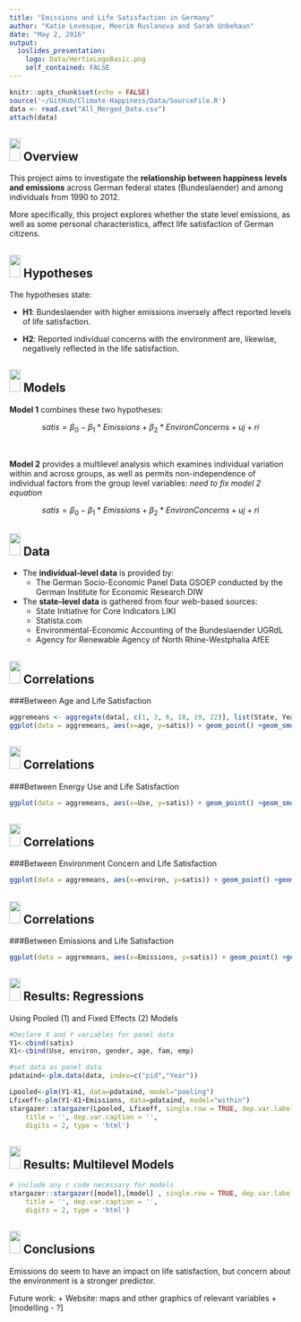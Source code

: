 ```yaml
---
title: "Emissions and Life Satisfaction in Germany"
author: "Katie Levesque, Meerim Ruslanova and Sarah Unbehaun"
date: "May 2, 2016"
output: 
  ioslides_presentation:
    logo: Data/HertieLogoBasic.png
    self_contained: FALSE
---
```


```r
knitr::opts_chunk$set(echo = FALSE)
source('~/GitHub/Climate-Happiness/Data/SourceFile.R')
data <- read.csv("All_Merged_Data.csv")
attach(data)

```

## <img src="Data//HertieCollaborativeDataLogo_v1.png" height="40px" width="20px" /> Overview

This project aims to investigate the **relationship between happiness levels and emissions** across German federal states (Bundeslaender) and among individuals from 1990 to 2012. 

More specifically, this project explores whether the state level emissions, as well as some personal characteristics, affect life satisfaction of German citizens. 


## <img src="Data//HertieCollaborativeDataLogo_v1.png" height="40px" width="20px" /> Hypotheses
The hypotheses state:

- **H1**: Bundeslaender with higher emissions inversely affect reported levels of life satisfaction.

- **H2**: Reported individual concerns with the environment are, likewise, negatively reflected in the
life satisfaction.

## <img src="Data//HertieCollaborativeDataLogo_v1.png" height="40px" width="20px" />  Models

**Model 1** combines these two hypotheses: 

<div class="black">
$$satis = \beta_0 − \beta_1*Emissions + \beta_2*EnvironConcerns + uj + ri$$
</div>   

<br>

**Model 2** provides a multilevel analysis which examines individual variation within and across groups, as well as permits non-independence of individual factors from the group level variables:
_need to fix model 2 equation_
<div class="black">
$$satis = \beta_0 − \beta_1*Emissions + \beta_2*EnvironConcerns + uj + ri$$
</div>

## <img src="Data//HertieCollaborativeDataLogo_v1.png" height="40px" width="20px" /> Data

- The **individual-level data** is provided by:
    + The German Socio-Economic Panel Data GSOEP conducted by the German Institute for Economic Research DIW

- The **state-level data** is gathered from four web-based sources:
    + State Initiative for Core Indicators LIKI
    + Statista.com
    + Environmental-Economic Accounting of the Bundeslaender UGRdL
    + Agency for Renewable Agency of North Rhine-Westphalia AfEE
    
    
## <img src="Data//HertieCollaborativeDataLogo_v1.png" height="40px" width="20px" /> Correlations 
###Between Age and Life Satisfaction

``` r
aggremeans <- aggregate(data[, c(1, 3, 6, 18, 19, 22)], list(State, Year), mean)
ggplot(data = aggremeans, aes(x=age, y=satis)) + geom_point() +geom_smooth(method = lm, se = FALSE, color = "#CC0000") + labs(x = "Age", y = "Life Satisfaction")
```


## <img src="Data//HertieCollaborativeDataLogo_v1.png" height="40px" width="20px" /> Correlations
###Between Energy Use and Life Satisfaction

``` r

ggplot(data = aggremeans, aes(x=Use, y=satis)) + geom_point() +geom_smooth(method = lm, se = FALSE, color = "#CC0000") + labs(x = "Energy Use per Capita", y = "Life Satisfaction")
```

## <img src="Data//HertieCollaborativeDataLogo_v1.png" height="40px" width="20px" /> Correlations
###Between Environment Concern and Life Satisfaction
``` r
ggplot(data = aggremeans, aes(x=environ, y=satis)) + geom_point() +geom_smooth(method = lm, se = FALSE, color = "#CC0000") + labs(x = "Concern about the Environment", y = "Life Satisfaction")
```

## <img src="Data//HertieCollaborativeDataLogo_v1.png" height="40px" width="20px" /> Correlations 
###Between Emissions and Life Satisfaction
``` r

ggplot(data = aggremeans, aes(x=Emissions, y=satis)) + geom_point() +geom_smooth(method = lm, se = FALSE, color = "#CC0000") + labs(x = "Emissions per Capita", y = "Life Satisfaction")

```


## <img src="Data//HertieCollaborativeDataLogo_v1.png" height="40px" width="20px" /> Results: Regressions  {.smaller .flexbox .vcenter}

Using Pooled (1) and Fixed Effects (2) Models
``` r
#Declare X and Y variables for panel data
Y1<-cbind(satis)
X1<-cbind(Use, environ, gender, age, fam, emp)

#set data as panel data
pdataind<-plm.data(data, index=c("pid","Year"))

Lpooled<-plm(Y1~X1, data=pdataind, model="pooling")
Lfixeff<-plm(Y1~X1+Emissions, data=pdataind, model="within")
stargazer::stargazer(Lpooled, Lfixeff, single.row = TRUE, dep.var.labels = "Life Satisfaction", 
    title = '', dep.var.caption = '', 
    digits = 2, type = 'html')

```

## <img src="Data//HertieCollaborativeDataLogo_v1.png" height="40px" width="20px" /> Results: Multilevel Models {.smaller .flexbox .vcenter}
``` r

# include any r code necessary for models
stargazer::stargazer([model],[model] , single.row = TRUE, dep.var.labels = "Life Satisfaction", 
    title = '', dep.var.caption = '', 
    digits = 2, type = 'html')
```


## <img src="Data//HertieCollaborativeDataLogo_v1.png" height="40px" width="20px" /> Conclusions

Emissions do seem to have an impact on life satisfaction, but concern about the environment is a stronger predictor.

Future work:
    + Website: maps and other graphics of relevant variables
    + [modelling - ?]
